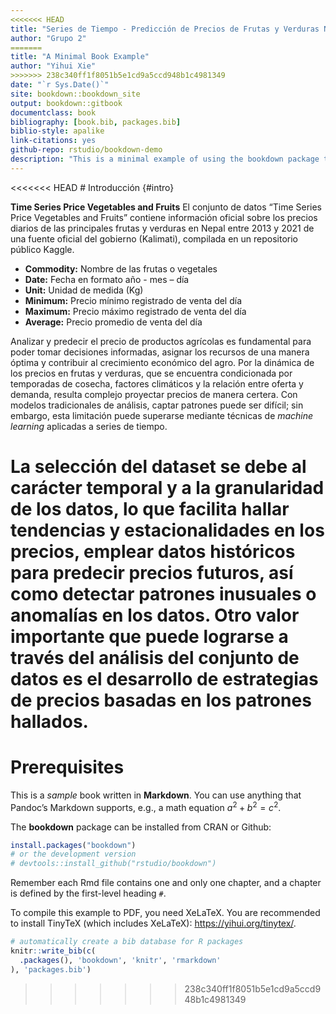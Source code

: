 ```yaml
--- 
<<<<<<< HEAD
title: "Series de Tiempo - Predicción de Precios de Frutas y Verduras Nepal"
author: "Grupo 2"
=======
title: "A Minimal Book Example"
author: "Yihui Xie"
>>>>>>> 238c340ff1f8051b5e1cd9a5ccd948b1c4981349
date: "`r Sys.Date()`"
site: bookdown::bookdown_site
output: bookdown::gitbook
documentclass: book
bibliography: [book.bib, packages.bib]
biblio-style: apalike
link-citations: yes
github-repo: rstudio/bookdown-demo
description: "This is a minimal example of using the bookdown package to write a book. The output format for this example is bookdown::gitbook."
---
```


<<<<<<< HEAD
# Introducción {#intro}

**Time Series Price Vegetables and Fruits**
El conjunto de datos “Time Series Price Vegetables and Fruits” contiene información oficial sobre los precios diarios de las principales frutas y verduras en Nepal entre 2013 y 2021 de una fuente oficial del gobierno (Kalimati), compilada en un repositorio público Kaggle.

* **Commodity:** Nombre de las frutas o vegetales
* **Date:** Fecha en formato año - mes – día
* **Unit:** Unidad de medida (Kg)
* **Minimum:** Precio mínimo registrado de venta del día
* **Maximum:** Precio máximo registrado de venta del día
* **Average:** Precio promedio de venta del día


Analizar y predecir el precio de productos agrícolas es fundamental para poder tomar decisiones informadas, asignar los recursos de una manera óptima y contribuir al crecimiento económico del agro. Por la dinámica de los precios en frutas y verduras, que se encuentra condicionada por temporadas de cosecha, factores climáticos y la relación entre oferta y demanda, resulta complejo proyectar precios de manera certera. Con modelos tradicionales de análisis, captar patrones puede ser difícil; sin embargo, esta limitación puede superarse mediante técnicas de *machine learning* aplicadas a series de tiempo.

La selección del dataset se debe al carácter temporal y a la granularidad de los datos, lo que facilita hallar tendencias y estacionalidades en los precios, emplear datos históricos para predecir precios futuros, así como detectar patrones inusuales o anomalías en los datos. Otro valor importante que puede lograrse a través del análisis del conjunto de datos es el desarrollo de estrategias de precios basadas en los patrones hallados.
=======
# Prerequisites

This is a _sample_ book written in **Markdown**. You can use anything that Pandoc's Markdown supports, e.g., a math equation $a^2 + b^2 = c^2$.

The **bookdown** package can be installed from CRAN or Github:

```r
install.packages("bookdown")
# or the development version
# devtools::install_github("rstudio/bookdown")
```

Remember each Rmd file contains one and only one chapter, and a chapter is defined by the first-level heading `#`.

To compile this example to PDF, you need XeLaTeX. You are recommended to install TinyTeX (which includes XeLaTeX): <https://yihui.org/tinytex/>.

```r
# automatically create a bib database for R packages
knitr::write_bib(c(
  .packages(), 'bookdown', 'knitr', 'rmarkdown'
), 'packages.bib')
```
>>>>>>> 238c340ff1f8051b5e1cd9a5ccd948b1c4981349
